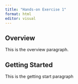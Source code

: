 ```yaml
---
title: "Hands-on Exercise 1"
format: html
editor: visual
---
```


## Overview

This is the overview paragraph.

## Getting Started

This is the getting start paragraph
